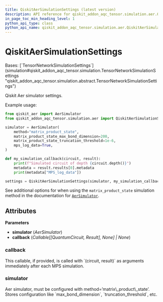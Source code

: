 ```yaml
---
title: QiskitAerSimulationSettings (latest version)
description: API reference for qiskit_addon_aqc_tensor.simulation.aer.QiskitAerSimulationSettings in the latest version of qiskit-addon-aqc-tensor
in_page_toc_min_heading_level: 1
python_api_type: class
python_api_name: qiskit_addon_aqc_tensor.simulation.aer.QiskitAerSimulationSettings
---
```


# QiskitAerSimulationSettings

<Class id="qiskit_addon_aqc_tensor.simulation.aer.QiskitAerSimulationSettings" isDedicatedPage={true} github="https://github.com/Qiskit/qiskit-addon-aqc-tensor/tree/stable/0.1/qiskit_addon_aqc_tensor/simulation/aer/simulation.py#L59-L92" signature="QiskitAerSimulationSettings(simulator, callback=None)[source]" modifiers="class">
  Bases: [`TensorNetworkSimulationSettings`](simulation#qiskit_addon_aqc_tensor.simulation.TensorNetworkSimulationSettings "qiskit_addon_aqc_tensor.simulation.abstract.TensorNetworkSimulationSettings")

  Qiskit Aer simulator settings.

  Example usage:

  ```python
  from qiskit_aer import AerSimulator
  from qiskit_addon_aqc_tensor.simulation.aer import QiskitAerSimulationSettings

  simulator = AerSimulator(
      method="matrix_product_state",
      matrix_product_state_max_bond_dimension=200,
      matrix_product_state_truncation_threshold=1e-6,
      mps_log_data=True,
  )

  def my_simulation_callback(circuit, result):
      print(f"Simulated circuit of depth {circuit.depth()}")
      metadata = result.results[0].metadata
      print(metadata["MPS_log_data"])

  settings = QiskitAerSimulationSettings(simulator, my_simulation_callback)
  ```

  See additional options for when using the `matrix_product_state` simulation method in the documentation for [`AerSimulator`](https://qiskit.github.io/qiskit-aer/stubs/qiskit_aer.AerSimulator.html#qiskit_aer.AerSimulator "(in Qiskit Aer v0.15.0)").

  ## Attributes

  **Parameters**

  *   **simulator** (*AerSimulator*)
  *   **callback** (*Callable\[\[QuantumCircuit, Result], None] | None*)

  ### callback

  <Attribute id="qiskit_addon_aqc_tensor.simulation.aer.QiskitAerSimulationSettings.callback" attributeTypeHint="Callable[[QuantumCircuit, Result], None] | None" attributeValue="None">
    This callable, if provided, is called with `(circuit, result)` as arguments immediately after each MPS simulation.
  </Attribute>

  ### simulator

  <Attribute id="qiskit_addon_aqc_tensor.simulation.aer.QiskitAerSimulationSettings.simulator" attributeTypeHint="AerSimulator">
    Aer simulator, must be configured with method=’matrix\_product\_state’. Stores configuration like `max_bond_dimension`, `truncation_threshold`, etc.
  </Attribute>
</Class>

